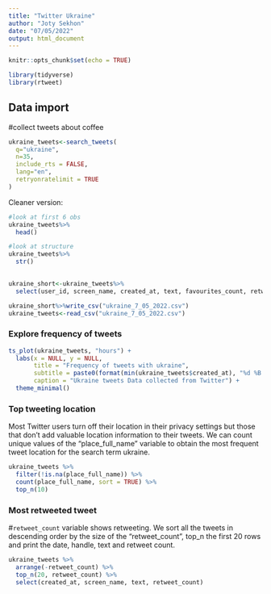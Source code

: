 ```yaml
---
title: "Twitter Ukraine"
author: "Joty Sekhon"
date: "07/05/2022"
output: html_document
---
```


```r
knitr::opts_chunk$set(echo = TRUE)

library(tidyverse)
library(rtweet)
```

## Data import

#collect tweets about coffee

```r

ukraine_tweets<-search_tweets(
  q="ukraine",
  n=35,
  include_rts = FALSE,
  lang="en",
  retryonratelimit = TRUE
)

```

Cleaner version:

```r
#look at first 6 obs
ukraine_tweets%>%
  head()

#look at structure
ukraine_tweets%>%
  str()

  
ukraine_short<-ukraine_tweets%>%
  select(user_id, screen_name, created_at, text, favourites_count, retweet_count)

ukraine_short%>%write_csv("ukraine_7_05_2022.csv")
ukraine_tweets<-read_csv("ukraine_7_05_2022.csv")

```

### Explore frequency of tweets


```r
ts_plot(ukraine_tweets, "hours") +
  labs(x = NULL, y = NULL,
       title = "Frequency of tweets with ukraine",
       subtitle = paste0(format(min(ukraine_tweets$created_at), "%d %B %Y"), " to ", format(max(ukraine_tweets$created_at),"%d %B %Y")),
       caption = "Ukraine tweets Data collected from Twitter") +
  theme_minimal()
```

### Top tweeting location
Most Twitter users turn off their location in their privacy settings but those that don’t add valuable location information to their tweets. We can count unique values of the “place_full_name” variable to obtain the most frequent tweet location for the search term ukraine.


```r
ukraine_tweets %>% 
  filter(!is.na(place_full_name)) %>% 
  count(place_full_name, sort = TRUE) %>% 
  top_n(10)
```


### Most retweeted tweet

#`retweet_count` variable shows retweeting. We sort all the tweets in descending order by the size of the “retweet_count”, top_n the first 20 rows and print the date, handle, text and retweet count.

```r
ukraine_tweets %>% 
  arrange(-retweet_count) %>%
  top_n(20, retweet_count) %>% 
  select(created_at, screen_name, text, retweet_count)
```

